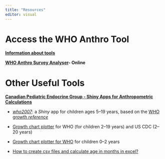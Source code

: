```yaml
---
title: "Resources"
editor: visual
---
```


# **Access the WHO Anthro Tool**

[**Information about tools**](https://apps.who.int/nutgrowthdb/software/en/ "WHO Webpage")

[**WHO Anthro Survey Analyser**](https://worldhealthorg.shinyapps.io/anthro/ "Online Tool")**- Online**

# **Other Useful Tools**

[**Canadian Pediatric Endocrine Group - Shiny Apps for Anthropometric Calculations**](https://cpeg-gcep.net/content/shiny-apps "CEGP")

-   [*who2007*](https://cpeg-gcep.shinyapps.io/who2007_cpeg/): a *Shiny* app for children ages 5--19 years, based on the [WHO growth *reference*](http://www.who.int/growthref/en/)

-   [Growth chart plotter](https://cpeg-gcep.shinyapps.io/growth219/) for WHO (for children 2--19 years) and US CDC (2--20 years)

-   [Growth chart plotter for WHO](https://cpeg-gcep.shinyapps.io/growth02/) for children 0--2 years

-   [How to create csv files and calculate age in months in excel?](https://cpeg-gcep.net/sites/default/files/plotter/csv.html#2)
